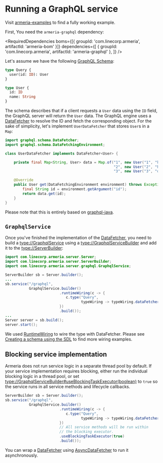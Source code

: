 # Running a GraphQL service

<Tip>

Visit [armeria-examples](https://github.com/line/armeria-examples) to find a fully working example.

</Tip>

First, You need the `armeria-graphql` dependency:

<RequiredDependencies
  boms={[{ groupId: 'com.linecorp.armeria', artifactId: 'armeria-bom' }]}
  dependencies={[
    { groupId: 'com.linecorp.armeria', artifactId: 'armeria-graphql' },
  ]}
/>

Let's assume we have the following [GraphQL Schema](https://graphql.org/learn/schema/):

```graphql
type Query {
  user(id: ID): User
}

type User {
  id: ID
  name: String
}
```

The schema describes that if a client requests a `User` data using the `ID` field, the GraphQL server will
return the `User` data. The GraphQL engine uses a [DataFetcher](https://javadoc.io/doc/com.graphql-java/graphql-java/latest/graphql/schema/DataFetcher.html)
to resolve the ID and fetch the corresponding object. For the sake of simplicity, let's implement
`UserDataFetcher` that stores `User`s in a `Map`:

```java
import graphql.schema.DataFetcher;
import graphql.schema.DataFetchingEnvironment;

class UserDataFetcher implements DataFetcher<User> {

    private final Map<String, User> data = Map.of("1", new User("1", "hero"),
                                                  "2", new User("2", "human"),
                                                  "3", new User("3", "droid"));

    @Override
    public User get(DataFetchingEnvironment environment) throws Exception {
        final String id = environment.getArgument("id");
        return data.get(id);
    }
}
```

<Tip>

Please note that this is entirely based on [graphql-java](https://www.graphql-java.com/).

</Tip>

## `GraphqlService`

Once you've finished the implementation of the [DataFetcher](https://javadoc.io/doc/com.graphql-java/graphql-java/latest/graphql/schema/DataFetcher.html), you need to build a <type://GraphqlService> using
a <type://GraphqlServiceBuilder> and add it to the <type://ServerBuilder>:

```java
import com.linecorp.armeria.server.Server;
import com.linecorp.armeria.server.ServerBuilder;
import com.linecorp.armeria.server.graphql.GraphqlService;

ServerBuilder sb = Server.builder();
...
sb.service("/graphql",
           GraphqlService.builder()
                         .runtimeWiring(c -> {
                            c.type("Query",
                                   typeWiring -> typeWiring.dataFetcher("user", new UserDataFetcher()));
                         })
                         .build());
...
Server server = sb.build();
server.start();
```

We used [RuntimeWiring](https://javadoc.io/doc/com.graphql-java/graphql-java/latest/graphql/schema/idl/RuntimeWiring.html) to wire the type with DataFetcher. Please see [Creating a schema using the SDL](https://www.graphql-java.com/documentation/master/schema/#creating-a-schema-using-the-sdl) to find more wiring examples.

## Blocking service implementation

Armeria does not run service logic in a separate thread pool by default. If your service implementation
requires blocking, either run the individual blocking logic in a thread pool, or set
<type://GraphqlServiceBuilder#useBlockingTaskExecutor(boolean)> to `true` so the service runs in
all service methods and lifecycle callbacks.

```java
ServerBuilder sb = Server.builder();
sb.service("/graphql",
           GraphqlService.builder()
                         .runtimeWiring(c -> {
                            c.type("Query",
                                   typeWiring -> typeWiring.dataFetcher("user", new UserDataFetcher()));
                         })
                         // All service methods will be run within
                         // the blocking executor.
                         .useBlockingTaskExecutor(true)
                         .build());
```

<Tip>

You can wrap a [DataFetcher](https://javadoc.io/doc/com.graphql-java/graphql-java/latest/graphql/schema/DataFetcher.html) using [AsyncDataFetcher](https://javadoc.io/doc/com.graphql-java/graphql-java/latest/graphql/schema/AsyncDataFetcher.html) to run it asynchronously.

</Tip>
